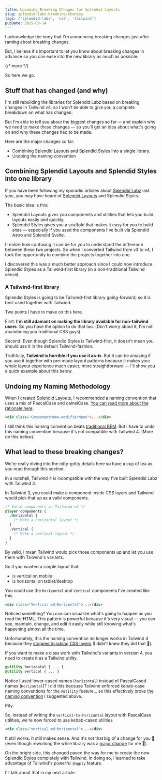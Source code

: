 ```yaml
---
title: Upcoming Breaking Changes for Splendid Layouts
slug: splendid-labz-breaking-changes
tags: ['splendid-labz', 'css', 'tailwind']
pubDate: 2025-03-14
---
```


I acknowledge the irony that I'm announcing breaking changes just after ranting about breaking changes.

But, I believe it's important to let you know about breaking changes in advance so you can ease into the new library as much as possible.

{/* more */}

So here we go.

## Stuff that has changed (and why)

I'm still rebuilding the libraries for Splendid Labz based on breaking changes in Tailwind v4, so I won't be able to give you a complete breakdown on what has changed.

But I'm able to tell you about the biggest changes so far — and explain why we need to make these changes — so you'll get an idea about what's going on and why these changes had to be made.

Here are the major changes so far:

- Combining Splendid Layouts and Splendid Styles into a single library.
- Undoing the naming convention

## Combining Splendid Layouts and Splendid Styles into one library

If you have been following my sporadic articles about [Splendid Labz](https://splendidlabz.com) last year, you may have heard of [Splendid Layouts](https://splendidlabz.com/docs/layouts/getting-started/introduction/) and Splendid Styles.

The basic idea is this:

- Splendid Layouts gives you components and utilities that lets you build layouts easily and quickly.
- Splendid Styles gives you a scaffold that makes it easy for you to build sites — especially if you used the components I've built via Splendid Astro and Splendid Svelte.

I realize how confusing it can be for you to understand the difference between these two projects. So when I converted Tailwind from v3 to v4, I took the opportunity to combine the projects together into one.

I discovered this was a much better approach since I could now introduce Splendid Styles as a Tailwind-first library (in a non-traditional Tailwind sense).

### A Tailwind-first library

Splendid Styles is going to be Tailwind-first library going-forward, so it is best used together with Tailwind.

Two points I have to make on this here.

First: **I'm still adamant on making the library available for non-tailwind users**. So you have the option to do that too. (Don't worry about it, I'm not abandoning you traditional CSS guys).

Second: Even though Splendid Styles is Tailwind-first, it doesn't mean you should use it in the default Tailwind-fashion.

Truthfully, **Tailwind is horrible if you use it as-is**. But it can be amazing if you use it together with pre-made layout patterns because it makes your whole layout experience much easier, more straightforward — I'll show you a quick example about this below.

## Undoing my Naming Methodology

When I created Splendid Layouts, I recommended a naming convention that uses a mix of PascalCase and camelCase. [You can read more about the rationale here](https://splendidlabz.com/docs/layouts/concepts/naming-convention/).

```html
<div class="ComponentName-modifierName">...</div>
```

I still think this naming convention beats [traditional BEM](https://zellwk.com/blog/css-architecture-1/). But I have to undo this naming convention because it's not compatible with Tailwind 4. (More on this below).

## What lead to these breaking changes?

We're really diving into the nitty-gritty details here so have a cup of tea as you read through this section.

In a nutshell, Tailwind 4 is incompatible with the way I've built Splendid Labz with Tailwind 3.

In Tailwind 3, you could make a component inside CSS layers and Tailwind would pick that up as a valid components.

```css
/* Valid components in Tailwind v3 */
@layer components {
  .Horizontal {
    /* Make a horizontal layout */
  }
  .Vertical {
    /* Make a vertical layout */
  }
}
```

By valid, I mean Tailwind would pick those components up and let you use them with Tailwind's variants.

So if you wanted a simple layout that:

- is vertical on mobile
- is horizontal on tablet/desktop

You could use the `Horizontal` and `Vertical` components I've created like this:

```html
<div class="Vertical md:Horizontal">...</div>
```

Noticed something? You can can visualize what's going to happen as you read the HTML. This pattern is powerful because it's very visual — you can see, maintain, change, and edit it easily while still knowing what's happening almost all the time.

Unfortunately, this the naming convention no longer works in Tailwind 4 because they [stopped hijacking CSS layers](https://tailwindcss.com/docs/upgrade-guide#adding-custom-utilities) (I didn't knew they did that 🫣).

If you want to make a class work with Tailwind's variants in version 4, you need to create it as a Tailwind utility.

```css
@utility horizontal { ... }
@utility vertical { ... }
```

Notice I used lower-cased names (`horizontal`) instead of PascalCased names (`Horizontal`)? I did this because Tailwind enforced kebab-case naming conventions for the `@utility` feature... so this effectively broke [the naming convention](#undoing-my-naming-methodology) I suggested above.

Pity.

So, instead of writing the `vertical-to-horizontal` layout with PascalCase utilities, we're now forced to use kebab-cased utilities

```html
<div class="vertical md:horizontal">...</div>
```

It still works. It still makes sense. And it's not that big of a change for you 🙂 (even though reworking the while library was a [major change](/blog/breaking-changes-rant/) for me 🤬).

On the bright side, this changed paved the way for me to create the new Splendid Styles completely with Tailwind. In doing so, I learned to take advantage of Tailwind's powerful `@apply` feature.

I'll talk about that in my next article.
